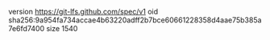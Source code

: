 version https://git-lfs.github.com/spec/v1
oid sha256:9a954fa734accae4b63220adff2b7bce60661228358d4aae75b385a7e6fd7400
size 1540
